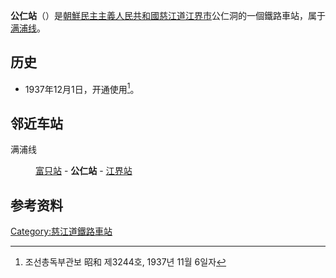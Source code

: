 {{朝鮮半島車站資訊
|公司色 = blue
|文字色 = 
|站名 = 公仁站
|圖片 = 
|pxl = 
|圖片說明 =
|前一站 = [[富只站|富只]]
|前一站距離 = 6.4
|後一站距離 = 6.6
|後一站 = [[江界站|江界]]
|所屬路線 = [[满浦线|满浦线]]
|距離 = 244.2
|起點站 = [[顺川站|顺川]]
|諺文 = 공인역
|朝鮮漢字 = 公仁驛
|文觀部式 = 
|馬-賴式 = Kongin-yŏk
|副站名 = 
|車站編號 = 
|停站路線數 = 
|所屬公司 = [[朝鮮民主主義人民共和國鐵道省|朝鮮民主主義人民共和國鐵道省]]
|所在地 =[[慈江道|慈江道]][[江界市|江界市]]公仁洞
|車站構造 = 地面车站
|月台配置 = 
|啟用年月日 =1937年12月1日
|廢站年月日 = 
|上下車人次 = 
|統計年度 = 
|轉車 = 
|備註 = 
|全寬備註 = 
}}

'''公仁站'''（{{lang-ko|공인역}}）是[[朝鮮民主主義人民共和國|朝鮮民主主義人民共和國]][[慈江道|慈江道]][[江界市|江界市]]公仁洞的一個鐵路車站，属于[[满浦线|满浦线]]。

==历史==
*1937年12月1日，开通使用<ref>조선총독부관보 昭和 제3244호, 1937년 11월 6일자</ref>。

==邻近车站==
满浦线
:[[富只站|富只站]] - '''公仁站''' - [[江界站|江界站]]

==参考资料==
{{reflist}}

{{朝鲜铁路小作品}}

{{满浦线}}

[[Category:慈江道鐵路車站|Category:慈江道鐵路車站]]